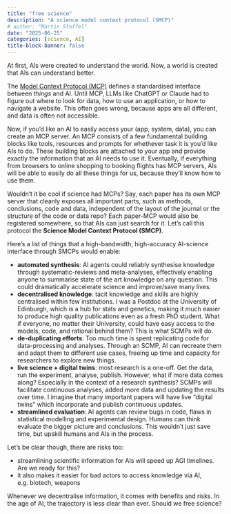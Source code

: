 ```yaml
---
title: "free science"
description: "A science model context protocol (SMCP)"
# author: "Martin Stoffel"
date: "2025-06-25"
categories: [science, AI]
title-block-banner: false
---
```


At first, AIs were created to understand the world. Now, a world is created that AIs can understand better.

The [Model Context Protocol (MCP)](https://modelcontextprotocol.io/introduction) defines a standardised interface between *things* and AI. Until MCP, LLMs like ChatGPT or Claude had to figure out where to look for data, how to use an application, or how to navigate a website. This often goes wrong, because apps are all different, and data is often not accessible. 

Now, if you'd like an AI to easily access your (app, system, data), you can create an MCP server. An MCP consists of a few fundamental building blocks like tools, resources and prompts for whethever task it is you'd like AIs to do. These building blocks are attached to your app and provide exactly the information that an AI needs to use it. Eventually, if everything from browsers to online shopping to booking flights has MCP servers, AIs will be able to easily do all these things for us, because they'll know how to use them.

Wouldn't it be cool if science had MCPs? Say, each paper has its own MCP server that cleanly exposes all important parts, such as methods, conclusions, code and data, independent of the layout of the journal or the structure of the code or data repo? Each paper-MCP would also be registered somewhere, so that AIs can just search for it. Let's call this protocol the **Science Model Context Protocol (SMCP)**.

Here's a list of things that a high-bandwidth, high-accuracy AI-science interface through SMCPs would enable:

* **automated synthesis**: AI agents could reliably synthesise knowledge through systematic-reviews and meta-analyses, effectively enabling anyone to summarise state of the art knowledge on any question. This could dramatically accelerate science and improve/save many lives.
* **decentralised knowledge**: tacit knowledge and skills are highly centralised within few institutions. I was a Postdoc at the University of Edinburgh, which is a hub for stats and genetics, making it much easier to produce high quality publications even as a fresh PhD student. What if everyone, no matter their University, could have easy access to the models, code, and rational behind them? This is what SCMPs will do.
* **de-duplicating efforts**: Too much time is spent replicating code for data-processing and analyses. Through an SCMP, AI can recreate them and adapt them to different use cases, freeing up time and capacity for researchers to explore new things.
* **live science + digital twins**: most research is a one-off. Get the data, run the experiment, analyse, publish. However, what if more data comes along? Especially in the context of a research synthesis? SCMPs will facilitate continuous analyses, added more data and updating the results over time. I imagine that many important papers will have live "digital twins" which incorporate and publish continuous updates.
* **streamlined evaluation**: AI agents can review bugs in code, flaws in statistical modelling and experimental design. Humans can think evaluate the bigger picture and conclusions. This wouldn't just save time, but upskill humans and AIs in the process.

Let's be clear though, there are risks too:  

* streamlining scientific information for AIs will speed up AGI timelines. Are we ready for this?
* it also makes it easier for bad actors to access knowledge via AI, e.g. biotech, weapons 

Whenever we decentralise information, it comes with benefits and risks. In the age of AI, the trajectory is less clear than ever. Should we free science?


